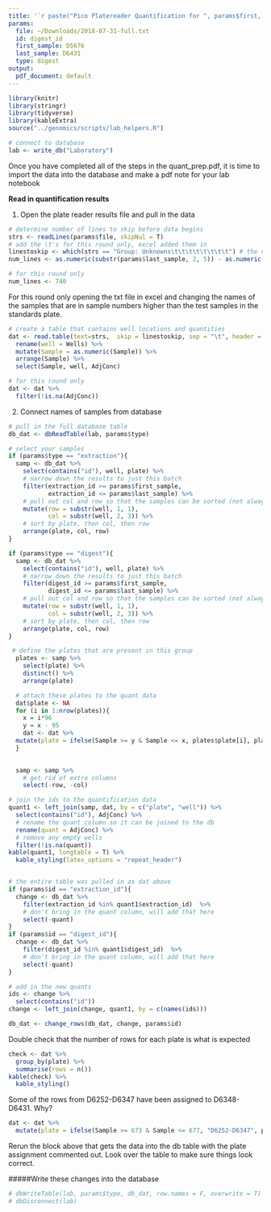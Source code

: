 ```yaml
---
title: '`r paste("Pico Platereader Quantification for ", params$first, "-", params$last, sep = "")`'
params:
  file: ~/Downloads/2018-07-31-full.txt
  id: digest_id
  first_sample: D5676
  last_sample: D6431
  type: digest
output:
  pdf_document: default
---
```

```r
library(knitr)
library(stringr)
library(tidyverse)
library(kableExtra)
source("../genomics/scripts/lab_helpers.R")

# connect to database
lab <- write_db("Laboratory")
```

Once you have completed all of the steps in the quant_prep.pdf, it is time to import the data into the database and make a pdf note for your lab notebook

**Read in quantification results**  

1. Open the plate reader results file and pull in the data  

<!-- # tried to use readr here but it returns all NAs for the table -->
<!-- # dat1 <- read_table(file, skip = 6, n_max = 88, col_names = c("Sample", 	"Wells", 	"RFU_Values", 	"Concentration", 	"Mean_Conc", 	"SD", 	"CV", 	"Dilution", 	"AdjConc"	)) -->
```r
# determine number of lines to skip before data begins
strs <- readLines(params$file, skipNul = T)
# add the \t's for this round only, excel added them in
linestoskip <- which(strs == "Group: Unknowns\t\t\t\t\t\t\t\t") # the number of lines to skip
num_lines <- as.numeric(substr(params$last_sample, 2, 5)) - as.numeric(substr(params$first_sample, 2, 5)) + 1

# for this round only
num_lines <- 740
```
For this round only opening the txt file in excel and changing the names of the samples that are in sample numbers higher than the test samples in the standards plate.  

```r
# create a table that contains well locations and quantities
dat <- read.table(text=strs,  skip = linestoskip, sep = "\t", header = T, fill = T, stringsAsFactors = F, nrows = num_lines) %>% 
  rename(well = Wells) %>% 
  mutate(Sample = as.numeric(Sample)) %>%
  arrange(Sample) %>% 
  select(Sample, well, AdjConc)

# for this round only 
dat <- dat %>% 
  filter(!is.na(AdjConc))
```
2. Connect names of samples from database
```r
# pull in the full database table
db_dat <- dbReadTable(lab, params$type)

# select your samples
if (params$type == "extraction"){
  samp <- db_dat %>%
    select(contains("id"), well, plate) %>% 
    # narrow down the results to just this batch
    filter(extraction_id >= params$first_sample, 
           extraction_id <= params$last_sample) %>% 
    # pull out col and row so that the samples can be sorted (not always in plates in id order)
    mutate(row = substr(well, 1, 1), 
           col = substr(well, 2, 3)) %>% 
    # sort by plate, then col, then row
    arrange(plate, col, row) 
}

if (params$type == "digest"){
  samp <- db_dat %>%
    select(contains("id"), well, plate) %>% 
    # narrow down the results to just this batch
    filter(digest_id >= params$first_sample, 
           digest_id <= params$last_sample) %>% 
    # pull out col and row so that the samples can be sorted (not always in plates in id order)
    mutate(row = substr(well, 1, 1), 
           col = substr(well, 2, 3)) %>% 
    # sort by plate, then col, then row
    arrange(plate, col, row) 
}

 # define the plates that are present in this group
  plates <- samp %>%
    select(plate) %>%
    distinct() %>%
    arrange(plate)

  # attach these plates to the quant data
  dat$plate <- NA
  for (i in 1:nrow(plates)){
    x = i*96
    y = x - 95
    dat <- dat %>%
  mutate(plate = ifelse(Sample >= y & Sample <= x, plates$plate[i], plate))
  }

  
  samp <- samp %>% 
    # get rid of extra columns
    select(-row, -col)

# join the ids to the quantification data
quant1 <- left_join(samp, dat, by = c("plate", "well")) %>%
  select(contains("id"), AdjConc) %>%
  # rename the quant column so it can be joined to the db
  rename(quant = AdjConc) %>% 
  # remove any empty wells
  filter(!is.na(quant))
kable(quant1, longtable = T) %>% 
  kable_styling(latex_options = "repeat_header")


# the entire table was pulled in as dat above
if (params$id == "extraction_id"){
  change <- db_dat %>%
    filter(extraction_id %in% quant1$extraction_id)  %>%
    # don't bring in the quant column, will add that here
    select(-quant) 
}
if (params$id == "digest_id"){
  change <- db_dat %>%
    filter(digest_id %in% quant1$digest_id)  %>%
    # don't bring in the quant column, will add that here
    select(-quant) 
}

# add in the new quants
ids <- change %>%
  select(contains("id"))
change <- left_join(change, quant1, by = c(names(ids)))

db_dat <- change_rows(db_dat, change, params$id)
```
Double check that the number of rows for each plate is what is expected

```r
check <- dat %>%
  group_by(plate) %>% 
  summarise(rows = n())
kable(check) %>% 
  kable_styling()
```
Some of the rows from D6252-D6347 have been assigned to D6348-D6431.  Why?
```r
dat <- dat %>% 
  mutate(plate = ifelse(Sample >= 673 & Sample <= 677, "D6252-D6347", plate))
```
Rerun the block above that gets the data into the db table with the plate assignment commented out.  Look over the table to make sure things look correct.

#####Write these changes into the database
```r
# dbWriteTable(lab, params$type, db_dat, row.names = F, overwrite = T)
# dbDisconnect(lab)
```
